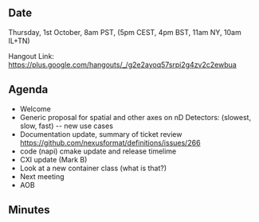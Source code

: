 ==Date==

Thursday, 1st October, 8am PST, (5pm CEST, 4pm BST, 11am NY, 10am IL+TN)

Hangout Link: https://plus.google.com/hangouts/_/g2e2ayoq57srpi2g4zv2c2ewbua

==Agenda==

* Welcome
* Generic proposal for spatial and other axes on nD Detectors: (slowest, slow, fast) -- new use cases
* Documentation update, summary of ticket review https://github.com/nexusformat/definitions/issues/266
* code (napi) cmake update and release timelime
* CXI update (Mark B)
* Look at a new container class (what is that?)
* Next meeting
* AOB

==Minutes==
